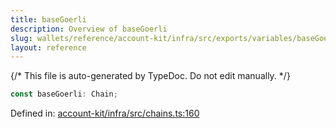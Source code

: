 ```yaml
---
title: baseGoerli
description: Overview of baseGoerli
slug: wallets/reference/account-kit/infra/src/exports/variables/baseGoerli
layout: reference
---
```


{/* This file is auto-generated by TypeDoc. Do not edit manually. */}

```ts
const baseGoerli: Chain;
```

Defined in: [account-kit/infra/src/chains.ts:160](https://github.com/alchemyplatform/aa-sdk/blob/9f926c402d1661309abbf8eae8431e52e8c5e53f/account-kit/infra/src/chains.ts#L160)
